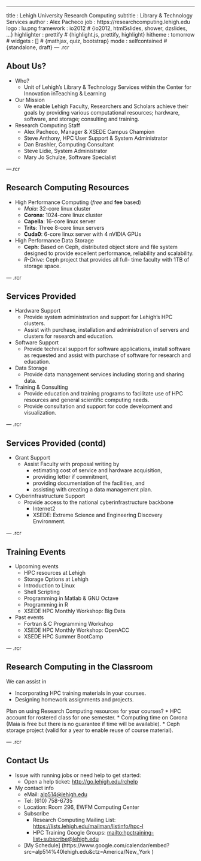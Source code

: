 ---
title       : Lehigh University Research Computing
subtitle    : Library & Technology Services
author      : Alex Pacheco
job         : https://researchcomputing.lehigh.edu
logo        : lu.png
framework   : io2012        # {io2012, html5slides, shower, dzslides, ...}
highlighter : prettify      # {highlight.js, prettify, highlight}
hitheme     : tomorrow      # 
widgets     : []            # {mathjax, quiz, bootstrap}
mode        : selfcontained # {standalone, draft}
--- .rcr

## About Us?

* Who?
  - Unit of Lehigh's Library & Technology Services within the Center for Innovation inTeaching & Learning

* Our Mission
  - We enable Lehigh Faculty, Researchers and Scholars achieve their goals by providing various computational resources; hardware, software, and storage; consulting and training.
  
* Research Computing Staff
  - Alex Pacheco, Manager & XSEDE Campus Champion
  - Steve Anthony, HPC User Support & System Administrator
  - Dan Brashler, Computing Consultant
  - Steve Lidie, System Administrator
  - Mary Jo Schulze, Software Specialist

---.rcr

## Research Computing Resources

* High Performance Computing (<em>free</em> and <strong>fee</strong> based)
  - <em>Maia</em>: 32-core linux cluster 
  - <strong>Corona</strong>: 1024-core linux cluster
  - <strong>Capella</strong>: 16-core linux server
  - <strong>Trits</strong>: Three 8-core linux servers
  - <strong>Cuda0</strong>: 6-core linux server with 4 nVIDIA GPUs
* High Performance Data Storage
  - <strong>Ceph</strong>: Based on Ceph, distributed object store and file 
system designed to provide excellent performance, 
reliability and scalability.
  - <em>R-Drive</em>: Ceph project that provides all full-
time faculty with 1TB of storage space.

--- .rcr 

## Services Provided

* Hardware Support
  - Provide system administration and support for Lehigh's HPC clusters.
  - Assist with purchase, installation and administration of servers and clusters for research and education.
* Software Support
  - Provide technical support for software applications, install software as requested and assist with purchase of software for research and education.
* Data Storage
  - Provide data management services including storing and sharing data. 
* Training & Consulting
  - Provide education and training programs to facilitate use of HPC resources and general scientific computing needs.
  - Provide consultation and support for code development and visualization.

--- .rcr 

## Services Provided (contd)

* Grant Support
  - Assist Faculty with proposal writing by
  <ul>
    <li>estimating cost of service and hardware acquisition,</li>
    <li>providing letter if commitment,</li>
    <li>providing documentation of the facilities, and</li>
    <li>assisting with creating a data management plan.</li>
  </ul>
* Cyberinfrastructure Support
  - Provide access to the national cyberinfrastructure backbone
  <ul>
    <li>Internet2</li>
    <li>XSEDE: Extreme Science and Engineering Discovery Environment.</li>
  </ul>

--- .rcr 

## Training Events

* Upcoming events
  * HPC resources at Lehigh
  * Storage Options at Lehigh
  * Introduction to Linux
  * Shell Scripting
  * Programming in Matlab & GNU Octave 
  * Programming in R
  * XSEDE HPC Monthly Workshop: Big Data
* Past events
  * Fortran & C Programming Workshop
  * XSEDE HPC Monthly Workshop: OpenACC
  * XSEDE HPC Summer BootCamp

--- .rcr

## Research Computing in the Classroom

We can assist in

* Incorporating HPC training materials in your courses.
* Designing homework assignments and projects.

Plan on using Research Computing resources for your courses?
* HPC account for rostered class for one semester.
* Computing time on Corona (Maia is free but there is no guarantee if time will be available).
* Ceph storage project (valid for a year to enable reuse of course material).


--- .rcr

## Contact Us

* Issue with running jobs or need help to get started: 
  * Open a help ticket: <http://go.lehigh.edu/rchelp>
* My contact info
  * eMail:  <alp514@lehigh.edu>
  * Tel: (610) 758-6735 
  * Location: Room 296, EWFM Computing Center
  * Subscribe
     * Research Computing Mailing List: <https://lists.lehigh.edu/mailman/listinfo/hpc-l>
     * HPC Training Google Groups: <mailto:hpctraining-list+subscribe@lehigh.edu>
  * [My Schedule] (https://www.google.com/calendar/embed?src=alp514%40lehigh.edu&ctz=America/New_York )









